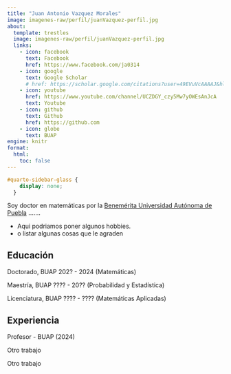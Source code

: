 ```yaml
---
title: "Juan Antonio Vazquez Morales"
image: imagenes-raw/perfil/juanVazquez-perfil.jpg
about:
  template: trestles
  image: imagenes-raw/perfil/juanVazquez-perfil.jpg
  links:
    - icon: facebook
      text: Facebook
      href: https://www.facebook.com/ja0314
    - icon: google
      text: Google Scholar
      # href: https://scholar.google.com/citations?user=49EVuVcAAAAJ&hl=en
    - icon: youtube
      href: https://www.youtube.com/channel/UCZDGY_czy5Mw7yOWEsAnJcA
      text: Youtube
    - icon: github
      text: Github
      href: https://github.com
    - icon: globe
      text: BUAP
engine: knitr
format:
  html:
    toc: false
---
```


```css
#quarto-sidebar-glass {
    display: none;
  }
```


Soy doctor en matemáticas por la [Benemérita Universidad Autónoma de Puebla](https://www.buap.mx)  .......

- Aqui podriamos poner algunos hobbies.
- o listar algunas cosas que le agraden

## Educación

Doctorado, BUAP 202? - 2024 (Matemáticas)

Maestría, BUAP ???? - 20?? (Probabilidad y Estadística)

Licenciatura, BUAP ???? - ???? (Matemáticas Aplicadas)

## Experiencia

Profesor - BUAP (2024)

Otro trabajo

Otro trabajo


